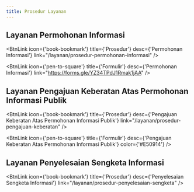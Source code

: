 ```yaml
---
title: Prosedur Layanan
---
```


## Layanan Permohonan Informasi

<CardGroup cols={2}>

<BtnLink icon={'book-bookmark'} 
    title={'Prosedur'}
    desc={'Permohonan Informasi'}
    link="/layanan/prosedur-permohonan-informasi"
     />

<BtnLink icon={'pen-to-square'} 
    title={'Formulir'}
    desc={'Permohonan Informasi'}
    link="https://forms.gle/YZ34TPdJ1Rmak1jAA"
     />

</CardGroup>

## Layanan Pengajuan Keberatan Atas Permohonan Informasi Publik

<CardGroup cols={2}>

<BtnLink icon={'book-bookmark'} 
    title={'Prosedur'}
    desc={'Pengajuan Keberatan Atas Permohonan Informasi Publik'}
    link="/layanan/prosedur-pengajuan-keberatan"
     />

<BtnLink icon={'pen-to-square'} 
    title={'Formulir'}
    desc={'Pengajuan Keberatan Atas Permohonan Informasi Publik'}
    color={'#E50914'}
     />

</CardGroup>

## Layanan Penyelesaian Sengketa Informasi

<CardGroup cols={2}>

<BtnLink icon={'book-bookmark'} 
    title={'Prosedur'}
    desc={'Penyelesaian Sengketa Informasi'}
    link="/layanan/prosedur-penyelesaian-sengketa"
     />

</CardGroup>